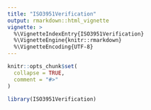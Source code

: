 ```yaml
---
title: "ISO3951Verification"
output: rmarkdown::html_vignette
vignette: >
  %\VignetteIndexEntry{ISO3951Verification}
  %\VignetteEngine{knitr::rmarkdown}
  %\VignetteEncoding{UTF-8}
---
```


```r
knitr::opts_chunk$set(
  collapse = TRUE,
  comment = "#>"
)
```

```r
library(ISO3951Verification)
```
